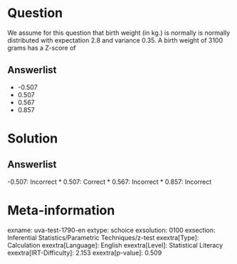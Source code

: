 Question
========

We assume for this question that birth weight (in kg.) is normally is normally distributed with expectation 2.8 and variance 0.35. A birth weight of 3100 grams has a Z-score of

Answerlist
----------

* -0.507
* 0.507
* 0.567
* 0.857

Solution
========

Answerlist
----------

-0.507: Incorrect
* 0.507: Correct
* 0.567: Incorrect
* 0.857: Incorrect

Meta-information
================
exname: uva-test-1790-en
extype: schoice
exsolution: 0100
exsection: Inferential Statistics/Parametric Techniques/z-test
exextra[Type]: Calculation
exextra[Language]: English
exextra[Level]: Statistical Literacy
exextra[IRT-Difficulty]: 2.153
exextra[p-value]: 0.509
